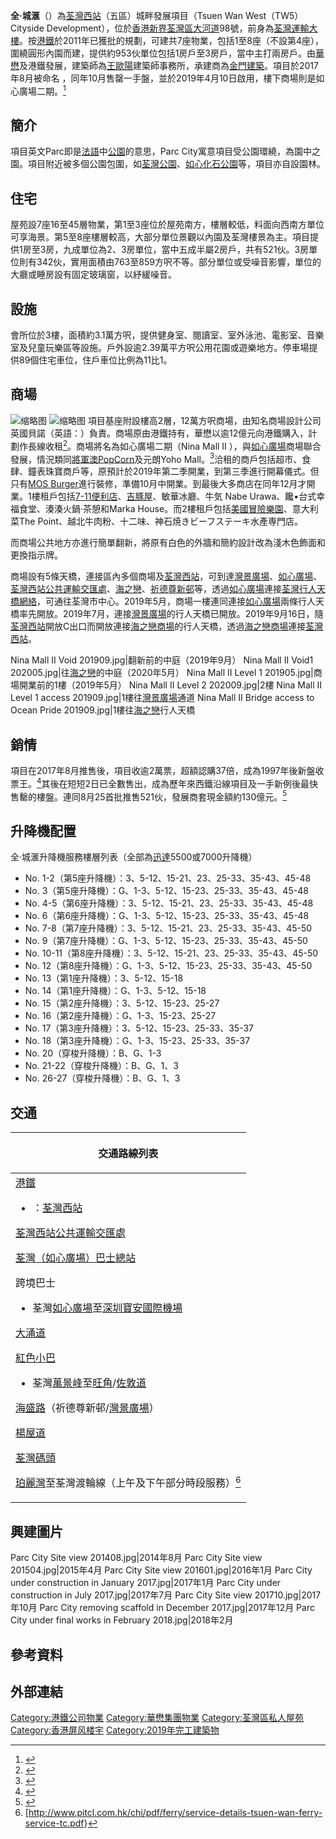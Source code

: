 {{expand|time=2017-01-11T12:35:56+00:00}}
{{refimprove|time=2017-01-11T12:35:56+00:00}}
{{Infobox_housinghk 
| name = Parc City <br>全·城滙
| logo = 
| photo = Parc City 202010.jpg
| phototitle = 全·城滙
| address= {{HK}}[[新界|新界]][[荃灣區|荃灣區]][[荃灣|荃灣]][[大河道|大河道]]98號
| developer= [[華懋|華懋]]及[[港鐵|港鐵]]
| manager= [[港鐵|港鐵]]
| use = 住宅
| blocknumber = 7
| floor_area =
| floornumber = 16至45層
| yearofcompletion = 2019年4月10日
| former = [[荃灣運輸綜合大樓|荃灣運輸綜合大樓]]
| facilities = 會所、平台花園、商場、停車場
| website = [http://www.parccity.com.hk/ 全 ‧ 城滙]           
}}
'''全·城滙'''（{{lang-en|'''Parc City'''}}）為[[荃灣西站|荃灣西站]]（五區）城畔發展項目（Tsuen Wan West（TW5）Cityside Development），位於[[香港|香港]][[新界|新界]][[荃灣區|荃灣區]][[大河道|大河道]]98號，前身為[[荃灣運輸大樓|荃灣運輸大樓]]。按[[港鐵|港鐵]]於2011年已獲批的規劃，可建共7座物業，包括1至8座（不設第4座），圍繞圓形內園而建，提供約953伙單位包括1房戶至3房戶，當中主打兩房戶。由[[華懋|華懋]]及港鐵發展，建築師為[[王歐陽|王歐陽]]建築師事務所，承建商為[[金門建築|金門建築]]。項目於2017年8月被命名
，同年10月售罄一手盤，並於2019年4月10日啟用，樓下商場則是如心廣場二期。<ref>{{cite news|title=華懋荃灣西項目 命名為「全·城匯Parc City」|url=http://std.stheadline.com/instant/articles/detail/313655-%E5%9C%B0%E7%94%A2-%E8%8F%AF%E6%87%8B%E8%8D%83%E7%81%A3%E8%A5%BF%E9%A0%85%E7%9B%AE+%E5%91%BD%E5%90%8D%E7%82%BA%E3%80%8C%E5%85%A8%C2%B7%E5%9F%8E%E5%8C%AFPARC+CITY%E3%80%8D|accessdate=2017-01-10|publisher=星島日報|date=2017-01-10|archive-date=2019-06-29|archive-url=https://web.archive.org/web/20190629093800/http://std.stheadline.com/instant/articles/detail/313655-%E5%9C%B0%E7%94%A2-%E8%8F%AF%E6%87%8B%E8%8D%83%E7%81%A3%E8%A5%BF%E9%A0%85%E7%9B%AE+%E5%91%BD%E5%90%8D%E7%82%BA%E3%80%8C%E5%85%A8%C2%B7%E5%9F%8E%E5%8C%AFPARC+CITY%E3%80%8D|dead-url=no}}</ref>

==簡介==
項目英文Parc即是[[法語|法語]]中[[公園|公園]]的意思，Parc City寓意項目受公園環繞，為園中之園。項目附近被多個公園包圍，如[[荃灣公園|荃灣公園]]、[[如心廣場|如心化石公園]]等，項目亦自設園林。

==住宅==
屋苑設7座16至45層物業，第1至3座位於屋苑南方，樓層較低，料面向西南方單位可享海景。第5至8座樓層較高，大部分單位景觀以內園及荃灣樓景為主。項目提供1房至3房，九成單位為2、3房單位，當中五成半屬2房戶，共有521伙。3房單位則有342伙，實用面積由763至859方呎不等。部分單位或受噪音影響，單位的大廳或睡房設有固定玻璃窗，以紓緩噪音。

==設施==
會所位於3樓，面積約3.1萬方呎，提供健身室、閱讀室、室外泳池、電影室、音樂室及兒童玩樂區等設施。戶外設逾2.39萬平方呎公用花園或遊樂地方。停車場提供89個住宅車位，住戶車位比例為11比1。

==商場==
{{Main|如心廣場#商場}}
[[File:Nina_Mall_II_Level_1_202009.jpg|缩略图]]
[[File:Nina_Mall_II_Level_1_Podium_Garden.jpg|缩略图]]
項目基座附設樓高2層，12萬方呎商場，由知名商場設計公司英國貝諾（英語：{{link-en|Benoy|Benoy}}）負責。商場原由港鐵持有，華懋以逾12億元向港鐵購入，計劃作長線收租<ref>{{cite news|title=華懋12億購全‧城匯商場長線收租|url=https://news.mingpao.com/pns/dailynews/web_tc/article/20171104/s00004/1509730923770|accessdate=2017-11-04|publisher=明報|date=2017-11-04|archive-date=2017-11-07|archive-url=https://web.archive.org/web/20171107025327/https://news.mingpao.com/pns/dailynews/web_tc/article/20171104/s00004/1509730923770|dead-url=no}}</ref>。商場將名為如心廣場二期（Nina Mall II ），與[[如心廣場|如心廣場]]商場聯合發展，情況類同[[將軍澳|將軍澳]][[PopCorn|PopCorn]]及元朗Yoho Mall。<ref>{{cite news|title=【置業家居】全‧城滙全面睇|url=http://ps.hket.com/article/1884950/%E3%80%90%E7%BD%AE%E6%A5%AD%E5%AE%B6%E5%B1%85%E3%80%91%E5%85%A8%E2%80%A7%E5%9F%8E%E6%BB%99%E5%85%A8%E9%9D%A2%E7%9D%87|accessdate=2017-09-03|publisher=香港經濟日報|date=2017-08-19|archive-date=2017-08-24|archive-url=https://web.archive.org/web/20170824234051/http://ps.hket.com/article/1884950/%E3%80%90%E7%BD%AE%E6%A5%AD%E5%AE%B6%E5%B1%85%E3%80%91%E5%85%A8%E2%80%A7%E5%9F%8E%E6%BB%99%E5%85%A8%E9%9D%A2%E7%9D%87|dead-url=no}}</ref>洽租的商戶包括超市、食肆、鐘表珠寶商戶等，原預計於2019年第二季開業，到第三季進行開幕儀式。但只有[[MOS_Burger|MOS Burger]]進行裝修，準備10月中開業。到最後大多商店在同年12月才開業。1樓租戶包括[[7-11便利店|7-11便利店]]、[[吉豚屋|吉豚屋]]、敏華冰廳、牛気 Nabe Urawa、饞•台式幸福食堂、湊湊火鍋‧茶憩和Marka House。而2樓租戶包括[[美國冒險樂園|美國冒險樂園]]、意大利菜The Point、越北牛肉粉、十二味、神石焼きビーフステーキ水產専門店。

而商場公共地方亦進行簡單翻新，將原有白色的外牆和簡約設計改為淺木色飾面和更換指示牌。

商場設有5條天橋，連接區內多個商場及[[荃灣西站|荃灣西站]]，可到達[[灣景廣場|灣景廣場]]、[[如心廣場|如心廣場]]、[[荃灣西站公共運輸交匯處|荃灣西站公共運輸交匯處]]、[[海之戀|海之戀]]、[[祈德尊新邨|祈德尊新邨]]等，透過[[如心廣場|如心廣場]]連接[[荃灣行人天橋網絡|荃灣行人天橋網絡]]，可通往荃灣市中心。2019年5月，商場一樓連同連接[[如心廣場|如心廣場]]兩條行人天橋率先開放。2019年7月，連接[[灣景廣場|灣景廣場]]的行人天橋已開放。2019年9月16日，隨[[荃灣西站|荃灣西站]]開放C出口而開放連接[[海之戀|海之戀商場]]的行人天橋，透過[[海之戀|海之戀商場]]連接[[荃灣西站|荃灣西站]]。

<gallery widths="150" heights="150">
Nina Mall II Void 201909.jpg|翻新前的中庭（2019年9月）
Nina Mall II Void1 202005.jpg|往[[海之戀|海之戀]]的中庭（2020年5月）
Nina Mall II Level 1 201905.jpg|商場開業前的1樓（2019年5月）
Nina Mall II Level 2 202009.jpg|2樓
Nina Mall II Level 1 access 201909.jpg|1樓往[[灣景廣場|灣景廣場]]通道
Nina Mall II Bridge access to Ocean Pride 201909.jpg|1樓往[[海之戀|海之戀]]行人天橋
</gallery>

==銷情==
項目在2017年8月推售後，項目收逾2萬票，超額認購37倍，成為1997年後新盤收票王。<ref>{{cite news|title=全．城匯累收逾2萬票 97後最勁|url=https://news.mingpao.com/pns/dailynews/web_tc/article/20170823/s00004/1503424395941|accessdate=2017-09-03|publisher=明報|date=2017-09-03|archive-date=2017-09-03|archive-url=https://web.archive.org/web/20170903072911/https://news.mingpao.com/pns/dailynews/web_tc/article/20170823/s00004/1503424395941|dead-url=no}}</ref>其後在短短2日已全數售出，成為歷年來西鐵沿線項目及一手新例後最快售罊的樓盤。連同8月25首批推售521伙，發展商套現金額約130億元。<ref>{{cite news|title=全城匯953伙極速清袋 華懋2日完成銷售套現90億|url=https://news.mingpao.com/pns/dailynews/web_tc/article/20170903/s00004/1504374642360|accessdate=2017-09-03|publisher=明報|date=2017-09-03|archive-date=2017-09-09|archive-url=https://web.archive.org/web/20170909174828/https://news.mingpao.com/pns/dailynews/web_tc/article/20170903/s00004/1504374642360|dead-url=no}}</ref>

==升降機配置==
全·城滙升降機服務樓層列表（全部為[[迅達集團|迅達]]5500或7000升降機）
* No. 1-2（第5座升降機）：3、5-12、15-21、23、25-33、35-43、45-48
* No. 3（第5座升降機）：G、1-3、5-12、15-23、25-33、35-43、45-48
* No. 4-5（第6座升降機）：3、5-12、15-21、23、25-33、35-43、45-48
* No. 6（第6座升降機）：G、1-3、5-12、15-23、25-33、35-43、45-48
* No. 7-8（第7座升降機）：3、5-12、15-21、23、25-33、35-43、45-50
* No. 9（第7座升降機）：G、1-3、5-12、15-23、25-33、35-43、45-50
* No. 10-11（第8座升降機）：3、5-12、15-21、23、25-33、35-43、45-50
* No. 12（第8座升降機）：G、1-3、5-12、15-23、25-33、35-43、45-50
* No. 13（第1座升降機）：3、5-12、15-18
* No. 14（第1座升降機）：G、1-3、5-12、15-18
* No. 15（第2座升降機）：3、5-12、15-23、25-27
* No. 16（第2座升降機）：G、1-3、15-23、25-27
* No. 17（第3座升降機）：3、5-12、15-23、25-33、35-37
* No. 18（第3座升降機）：G、1-3、15-23、25-33、35-37
* No. 20（穿梭升降機）：B、G、1-3
* No. 21-22（穿梭升降機）：B、G、1、3
* No. 26-27（穿梭升降機）：B、G、1、3

==交通==
{| class="mw-collapsible mw-collapsed wikitable" style="background:white; margin: 0 auto; width: auto;" 
! 交通路線列表
|-
|
;[[港鐵|港鐵]]
*{{港鐵路線標誌|TML}}：[[荃灣西站|荃灣西站]]
;[[荃灣西站公共運輸交匯處|荃灣西站公共運輸交匯處]]
{{九龍新界巴士簡單列表|31|33|33B|34|36|39A|43|43B|43P|43X|234A|234B|268M|273C|273P|290|290A|290B|290X|N290}}
{{過海隧道巴士簡單列表|930|930A|933|N930}}{{新界專線小巴簡單列表|95K|96P|301M|409K}}{{新界居民巴士簡單列表|NR767}}
;[[荃灣（如心廣場）巴士總站|荃灣（如心廣場）巴士總站]]
{{九龍新界巴士簡單列表|33A|40P|46S|48P|51|53|61P|66M|73D|73P|73X|278A|278P|278X}}{{過海隧道巴士簡單列表|930X}}{{大嶼山巴士簡單列表|A31|NA31}}{{新界專線小巴簡單列表|83A|86|87K|94S|95|96|99}}
{{新界居民巴士簡單列表|NR331S}}
;跨境巴士
*荃灣[[如心廣場|如心廣場]]至[[深圳寶安國際機場|深圳寶安國際機場]]
;[[大涌道|大涌道]]
{{九龍新界巴士簡單列表|30X|61P|230X|234C|234D|234P|234X|268M|N252}}{{過海隧道巴士簡單列表|930|934}}{{大嶼山巴士簡單列表|A31|E32A|NA31}}{{新界專線小巴簡單列表|301}}
;[[香港公共小巴|紅色小巴]]
*荃灣[[萬景峰|萬景峰]]至[[旺角|旺角]]/[[佐敦道|佐敦道]]
;[[海盛路|海盛路]]（祈德尊新邨/[[灣景廣場|灣景廣場]]）
{{新界專線小巴簡單列表|83A|86|89B|301|301M|481|481A|481B}}{{新界居民巴士簡單列表|NR92}}
;[[楊屋道|楊屋道]]
{{九龍新界巴士簡單列表|30X|33A|39A|41M|42M|49X|73P|238M}}{{過海隧道巴士簡單列表|930|930A|933|N930}}{{大嶼山巴士簡單列表|R42}}{{新界專線小巴簡單列表|84|87K|89B|95|99|409K}}
;[[荃灣碼頭|荃灣碼頭]]
[[珀麗灣|珀麗灣]]至荃灣渡輪線（上午及下午部分時段服務）<ref>[http://www.pitcl.com.hk/chi/pdf/ferry/service-details-tsuen-wan-ferry-service-tc.pdf}{{dead link|date=2017年11月 |bot=InternetArchiveBot |fix-attempted=yes }}</ref>
|}

==興建圖片==
<gallery>
Parc City Site view 201408.jpg|2014年8月
Parc City Site view 201504.jpg|2015年4月
Parc City Site view 201601.jpg|2016年1月
Parc City under construction in January 2017.jpg|2017年1月
Parc City under construction in July 2017.jpg|2017年7月
Parc City Site view 201710.jpg|2017年10月
Parc City removing scaffold in December 2017.jpg|2017年12月
Parc City under final works in February 2018.jpg|2018年2月
</gallery>

==參考資料==
{{reflist}}

==外部連結==
{{華懋集團}}
{{港鐵公司物業}}
[[Category:港鐵公司物業|Category:港鐵公司物業]]
[[Category:華懋集團物業|Category:華懋集團物業]]
[[Category:荃灣區私人屋苑|Category:荃灣區私人屋苑]]
[[Category:香港屏风楼宇|Category:香港屏风楼宇]]
[[Category:2019年完工建築物|Category:2019年完工建築物]]